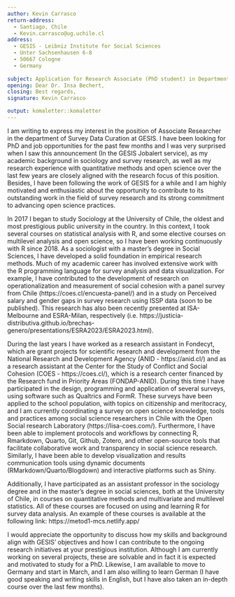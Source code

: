 ```yaml
---
author: Kevin Carrasco
return-address: 
  - Santiago, Chile
  - Kevin.carrasco@ug.uchile.cl
address:
  - GESIS - Leibniz Institute for Social Sciences
  - Unter Sachsenhausen 6-8
  - 50667 Cologne
  - Germany
  
subject: Application for Research Associate (PhD student) in Department Survey Data Curation (Gesis)
opening: Dear Dr. Insa Bechert,
closing: Best regards,
signature: Kevin Carrasco

output: komaletter::komaletter
---
```


I am writing to express my interest in the position of Associate Researcher in the department of Survey Data Curation at GESIS. I have been looking for PhD and job opportunities for the past few months and I was very surprised when I saw this announcement (In the GESIS Jobalert service), as my academic background in sociology and survey research, as well as  my research experience with quantitative methods and open science over the last few years are closely aligned with the research focus of this position. Besides, I have been following the work of GESIS for a while and I am highly motivated and enthusiastic about the opportunity to contribute to its outstanding work in the field of survey research and its strong commitment to advancing open science practices. 

In 2017 I began to study Sociology at the University of Chile, the oldest and most prestigious public university in the country. In this context, I took several courses on statistical analysis with R, and some elective courses on multilevel analysis and open science, so I have been working continuously with R since 2018. As a sociologist with a master's degree in Social Sciences, I have developed a solid foundation in empirical research methods. Much of my academic career has involved extensive work with the R programming language for survey analysis and data visualization. For example, I have contributed to the development of research on operationalization and measurement of social cohesion with a panel survey from Chile (https://coes.cl/encuesta-panel/) and in a study on Perceived salary and gender gaps in survey research using ISSP data (soon to be published). This research has also been recently presented at ISA-Melbourne and ESRA-Milan, respectively (i.e. https://justicia-distributiva.github.io/brechas-genero/presentations/ESRA2023/ESRA2023.html).

During the last years I have worked as a research assistant in Fondecyt, which are grant projects for scientific research and development from the National Research and Development Agency (ANID - https://anid.cl/) and as a research assistant at the Center for the Study of Conflict and Social Cohesion (COES - https://coes.cl/), which is a research center financed by the Research fund in Priority Areas (FONDAP-ANID). During this time I have participated in the design, programming and application of several surveys, using software such as Qualtrics and FormR. These surveys have been applied to the school population, with topics on citizenship and meritocracy, and I am currently coordinating a survey on open science knowledge, tools and practices among social science researchers in Chile with the Open Social research Laboratory (https://lisa-coes.com/). Furthermore, I have been able to implement protocols and workflows by connecting R, Rmarkdown, Quarto, Git, Github, Zotero, and other open-source tools that facilitate collaborative work and transparency in social science research. Similarly, I have been able to develop visualization and results communication tools using dynamic documents (RMarkdown/Quarto/Blogdown) and interactive platforms such as Shiny. 

Additionally, I have participated as an assistant professor in the sociology degree and in the master's degree in social sciences, both at the University of Chile, in courses on quantitative methods and multivariate and multilevel statistics. All of these courses are focused on using and learning R for survey data analysis. An example of these courses is available at the following link: https://metod1-mcs.netlify.app/

I would appreciate the opportunity to discuss how my skills and background align with GESIS' objectives and how I can contribute to the ongoing research initiatives at your prestigious institution. Although I am currently working on several projects, these are solvable and in fact it is expected and motivated to study for a PhD. Likewise, I am available to move to Germany and start in March, and I am also willing to learn German (I have good speaking and writing skills in English, but I have also taken an in-depth course over the last few months).


